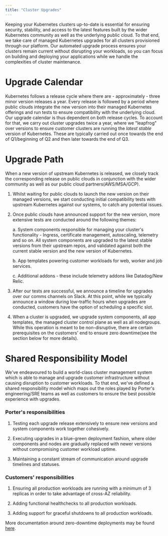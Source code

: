 ```yaml
---
title: "Cluster Upgrades"
---
```


Keeping your Kubernetes clusters up-to-date is essential for ensuring security, stability, and access to the latest features built by the wider Kubernetes community as well as the underlying public cloud. To that end, we take care of managed Kubernetes upgrades for all clusters provisioned through our platform. Our automated upgrade process ensures your clusters remain current without disrupting your workloads, so you can focus on building and deploying your applications while we handle the complexities of cluster maintenance.

# Upgrade Calendar

Kubernetes follows a release cycle where there are - approximately - three minor version releases a year. Every release is followed by a period where public clouds integrate the new version into their managed Kubernetes offerings and run tests to ensure compatibility with the underlying cloud. Our upgrade calendar is thus dependent on both release cycles. To account for that, we carry out cluster upgrades twice a year, where we "leapfrog" over versions to ensure customer clusters are running the _latest stable_ version of Kubernetes. These are typically carried out once towards the end of Q1/beginning of Q2 and then later towards the end of Q3. 

# Upgrade Path

When a new version of upstream Kubernetes is released, we closely track the corresponding release on public clouds in conjunction with the wider community as well as our public cloud partners(AWS/MSA/GCP). 

1. Whilst waiting for public clouds to launch the new version on their managed versions, we start conducting initial compatibility tests with upstream Kubernetes against our systems, to catch any potential issues.

2. Once public clouds have announced support for the new version, more extensive tests are conducted around the following themes:
    
    a. System components responsible for managing your cluster's functionality - Ingress, certificate management, autoscaling, telemetry and so on. All system components are upgraded to the latest stable versions from their upstream repos, and validated against both the current stable version and the new version of Kubernetes.

    b. App templates powering customer workloads for web, worker and job services.

    c. Additional addons - these include telemetry addons like Datadog/New Relic.

3. After our tests are successful, we announce a timeline for upgrades over our comms channels on Slack. At this point, while we typically announce a window during low-traffic hours when upgrades are conducted, customers have the option of scheduling a specific slot.

4. When a cluster is upgraded, we upgrade system components, all app templates, the managed cluster control plane as well as all nodegroups. While this operation is meant to be non-disruptive, there are certain prerequisites on the customers' end to ensure zero downtime(see the section below for more details). 

# Shared Responsibility Model

We've endeavoured to build a world-class cluster management system which is able to manage and upgrade customer infrastructure without causing disruption to customer workloads. To that end, we've defined a shared responsibility model which maps out the roles played by Porter's engineering/SRE teams as well as customers to ensure the best possible experience with upgrades.

### Porter's responsibilities

1. Testing each upgrade release extensively to ensure new versions and system components work together cohesively.

2. Executing upgrades in a blue-green deployment fashion, where older components and nodes are gradually replaced with newer versions without compromising customer workload uptime.

3. Maintaining a constant stream of communication around upgrade timelines and statuses.

### Customers' responsibilities

1. Ensuring all production workloads are running with a minimum of 3 replicas in order to take advantage of cross-AZ reliability.

2. Adding functional healthchecks to all production workloads.

3. Adding support for graceful shutdowns to all production workloads.

More documentation around zero-downtime deployments may be found [here](/configure/zero-downtime-deployments).